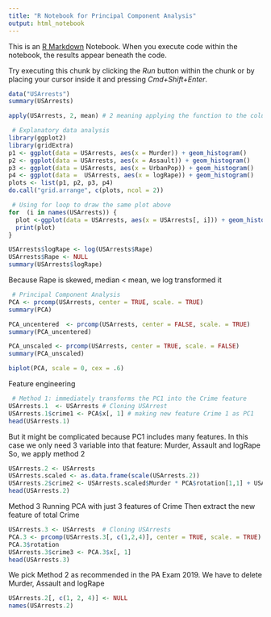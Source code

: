 ```yaml
---
title: "R Notebook for Principal Component Analysis"
output: html_notebook
---
```


This is an [R Markdown](http://rmarkdown.rstudio.com) Notebook. When you execute code within the notebook, the results appear beneath the code. 

Try executing this chunk by clicking the *Run* button within the chunk or by placing your cursor inside it and pressing *Cmd+Shift+Enter*. 

```r
data("USArrests")
summary(USArrests)
```
```r
apply(USArrests, 2, mean) # 2 meaning applying the function to the columns

```
```r
 # Explanatory data analysis
library(ggplot2)
library(gridExtra)
p1 <- ggplot(data = USArrests, aes(x = Murder)) + geom_histogram()
p2 <- ggplot(data = USArrests, aes(x = Assault)) + geom_histogram()
p3 <- ggplot(data = USArrests, aes(x = UrbanPop)) + geom_histogram()
p4 <- ggplot(data =  USArrests, aes(x = logRape)) + geom_histogram()
plots <- list(p1, p2, p3, p4)
do.call("grid.arrange", c(plots, ncol = 2))
```
```r
 # Using for loop to draw the same plot above
for  (i in names(USArrests)) {
  plot <-ggplot(data = USArrests, aes(x = USArrests[, i])) + geom_histogram() + labs(x = i)
  print(plot)
}
```

```r
USArrests$logRape <- log(USArrests$Rape)
USArrests$Rape <- NULL
summary(USArrests$logRape)
```
Because Rape is skewed, median < mean, we log transformed it

```r
 # Principal Component Analysis
PCA <- prcomp(USArrests, center = TRUE, scale. = TRUE)
summary(PCA)
```

```r
PCA_uncentered  <- prcomp(USArrests, center = FALSE, scale. = TRUE)
summary(PCA_uncentered)
```

```r
PCA_unscaled <- prcomp(USArrests, center = TRUE, scale. = FALSE)
summary(PCA_unscaled)
```


```r
biplot(PCA, scale = 0, cex = .6)
```
Feature engineering

```r
 # Method 1: immediately transforms the PC1 into the Crime feature
USArrests.1  <- USArrests # Cloning USArrest
USArrests.1$crime1 <- PCA$x[, 1] # making new feature Crime 1 as PC1
head(USArrests.1)
```
But it might be complicated because PC1 includes many features. In this case we only need 3 variable into that feature: Murder, Assault and logRape
So, we apply method 2

```r
USArrests.2 <- USArrests
USArrests.scaled <- as.data.frame(scale(USArrests.2))
USArrests.2$crime2 <- USArrests.scaled$Murder * PCA$rotation[1,1] + USArrests.scaled$Assault * PCA$rotation[2,1] + USArrests.scaled$logRape * PCA$rotation[4,1]
head(USArrests.2)
```
Method 3
Running PCA with just 3 features of Crime
Then extract the new feature of total Crime
```r
USArrests.3 <- USArrests  # Cloning USArrests
PCA.3 <- prcomp(USArrests.3[, c(1,2,4)], center = TRUE, scale. = TRUE)
PCA.3$rotation
USArrests.3$crime3 <- PCA.3$x[, 1]
head(USArrests.3)
```

We pick Method 2 as recommended in the PA Exam 2019.
We have to delete Murder, Assault and logRape
```r
USArrests.2[, c(1, 2, 4)] <- NULL
names(USArrests.2)
```

